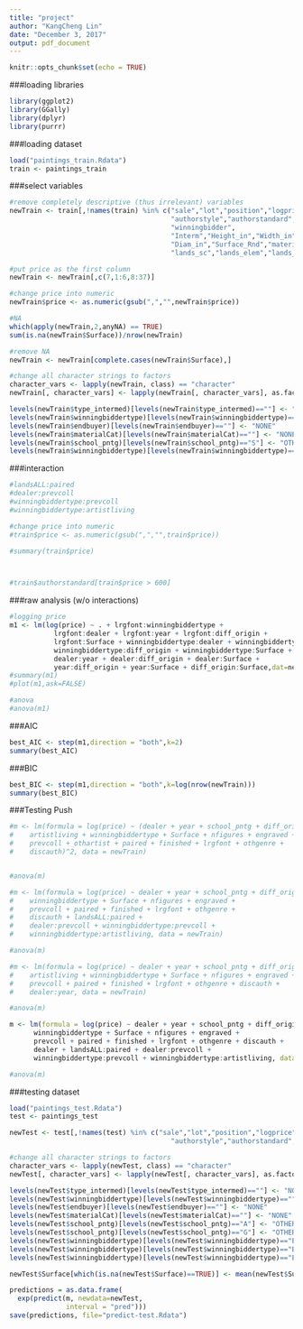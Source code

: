 ```yaml
---
title: "project"
author: "KangCheng Lin"
date: "December 3, 2017"
output: pdf_document
---
```


```r
knitr::opts_chunk$set(echo = TRUE)
```

###loading libraries
```r
library(ggplot2)
library(GGally)
library(dplyr)
library(purrr)
```

###loading dataset
```r
load("paintings_train.Rdata")
train <- paintings_train
```

###select variables
```r
#remove completely descriptive (thus irrelevant) variables
newTrain <- train[,!names(train) %in% c("sale","lot","position","logprice","subject",
                                        "authorstyle","authorstandard","author",
                                        "winningbidder",
                                        "Interm","Height_in","Width_in","Surface_Rect",
                                        "Diam_in","Surface_Rnd","material","mat",
                                        "lands_sc","lands_elem","lands_figs","lands_ment")]

#put price as the first column
newTrain <- newTrain[,c(7,1:6,8:37)]

#change price into numeric
newTrain$price <- as.numeric(gsub(",","",newTrain$price))

#NA
which(apply(newTrain,2,anyNA) == TRUE)
sum(is.na(newTrain$Surface))/nrow(newTrain)

#remove NA
newTrain <- newTrain[complete.cases(newTrain$Surface),]

#change all character strings to factors
character_vars <- lapply(newTrain, class) == "character"
newTrain[, character_vars] <- lapply(newTrain[, character_vars], as.factor)

levels(newTrain$type_intermed)[levels(newTrain$type_intermed)==""] <- "NONE"
levels(newTrain$winningbiddertype)[levels(newTrain$winningbiddertype)==""] <- "NONE"
levels(newTrain$endbuyer)[levels(newTrain$endbuyer)==""] <- "NONE"
levels(newTrain$materialCat)[levels(newTrain$materialCat)==""] <- "NONE"
levels(newTrain$school_pntg)[levels(newTrain$school_pntg)=="S"] <- "OTHER"
levels(newTrain$winningbiddertype)[levels(newTrain$winningbiddertype)=="EBC"] <- "OTHER"
```

###interaction
```r
#landsALL:paired
#dealer:prevcoll
#winningbiddertype:prevcoll
#winningbiddertype:artistliving

#change price into numeric
#train$price <- as.numeric(gsub(",","",train$price))

#summary(train$price)



#train$authorstandard[train$price > 600]

```

###raw analysis (w/o interactions)
```r
#logging price
m1 <- lm(log(price) ~ . + lrgfont:winningbiddertype + 
           lrgfont:dealer + lrgfont:year + lrgfont:diff_origin +
           lrgfont:Surface + winningbiddertype:dealer + winningbiddertype:year +
           winningbiddertype:diff_origin + winningbiddertype:Surface +
           dealer:year + dealer:diff_origin + dealer:Surface +
           year:diff_origin + year:Surface + diff_origin:Surface,dat=newTrain)
#summary(m1)
#plot(m1,ask=FALSE)

#anova
#anova(m1)
```

###AIC
```r
best_AIC <- step(m1,direction = "both",k=2)
summary(best_AIC)
```

###BIC
```r
best_BIC <- step(m1,direction = "both",k=log(nrow(newTrain)))
summary(best_BIC)
```

###Testing Push
```r
#m <- lm(formula = log(price) ~ (dealer + year + school_pntg + diff_origin + 
#    artistliving + winningbiddertype + Surface + nfigures + engraved + 
#    prevcoll + othartist + paired + finished + lrgfont + othgenre + 
#    discauth)^2, data = newTrain)


#anova(m)

#m <- lm(formula = log(price) ~ dealer + year + school_pntg + diff_origin + 
#    winningbiddertype + Surface + nfigures + engraved + 
#    prevcoll + paired + finished + lrgfont + othgenre + 
#    discauth + landsALL:paired + 
#    dealer:prevcoll + winningbiddertype:prevcoll + 
#    winningbiddertype:artistliving, data = newTrain)

#anova(m)

#m <- lm(formula = log(price) ~ dealer + year + school_pntg + diff_origin + 
#    artistliving + winningbiddertype + Surface + nfigures + engraved + 
#    prevcoll + paired + finished + lrgfont + othgenre + discauth + 
#    dealer:year, data = newTrain)

#anova(m)

m <- lm(formula = log(price) ~ dealer + year + school_pntg + diff_origin + 
      winningbiddertype + Surface + nfigures + engraved + 
      prevcoll + paired + finished + lrgfont + othgenre + discauth + 
      dealer + landsALL:paired + dealer:prevcoll + 
      winningbiddertype:prevcoll + winningbiddertype:artistliving, data = newTrain)

#anova(m)
```

###testing dataset
```r
load("paintings_test.Rdata")
test <- paintings_test

newTest <- test[,!names(test) %in% c("sale","lot","position","logprice","subject",
                                        "authorstyle","authorstandard","author",                          "winningbidder","Interm","Height_in","Width_in","Surface_Rect","Diam_in","Surface_Rnd","material","mat",                            "lands_sc","lands_elem","lands_figs","lands_ment")]

#change all character strings to factors
character_vars <- lapply(newTest, class) == "character"
newTest[, character_vars] <- lapply(newTest[, character_vars], as.factor)

levels(newTest$type_intermed)[levels(newTest$type_intermed)==""] <- "NONE"
levels(newTest$winningbiddertype)[levels(newTest$winningbiddertype)==""] <- "NONE"
levels(newTest$endbuyer)[levels(newTest$endbuyer)==""] <- "NONE"
levels(newTest$materialCat)[levels(newTest$materialCat)==""] <- "NONE"
levels(newTest$school_pntg)[levels(newTest$school_pntg)=="A"] <- "OTHER"
levels(newTest$school_pntg)[levels(newTest$school_pntg)=="G"] <- "OTHER"
levels(newTest$winningbiddertype)[levels(newTest$winningbiddertype)=="EBC"] <- "OTHER"
levels(newTest$winningbiddertype)[levels(newTest$winningbiddertype)=="BB"] <- "OTHER"
levels(newTest$winningbiddertype)[levels(newTest$winningbiddertype)=="ED"] <- "OTHER"

newTest$Surface[which(is.na(newTest$Surface)==TRUE)] <- mean(newTest$Surface, na.rm = TRUE)
```

```r
predictions = as.data.frame(
  exp(predict(m, newdata=newTest, 
              interval = "pred")))
save(predictions, file="predict-test.Rdata")
```
